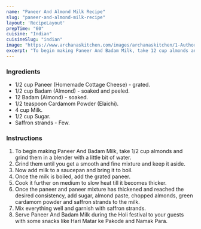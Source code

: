 ---
name: "Paneer And Almond Milk Recipe"
slug: "paneer-and-almond-milk-recipe"
layout: 'RecipeLayout'
prepTime: "60"
cuisine: "Indian"
cuisineSlug: "indian"
image: "https://www.archanaskitchen.com/images/archanaskitchen/1-Author/Aarti_Sharma/Paneer_And_Badam_Milk.jpg"
excerpt: "To begin making Paneer And Badam Milk, take 12 cup almonds and grind them in a blender with a little bit of water"
---

### Ingredients

- 1/2 cup Paneer (Homemade Cottage Cheese) - grated.
- 1/2 cup Badam (Almond) - soaked and peeled.
- 12 Badam (Almond) - soaked.
- 1/2 teaspoon Cardamom Powder (Elaichi).
- 4 cup Milk.
- 1/2 cup Sugar.
- Saffron strands - Few.

### Instructions

1. To begin making Paneer And Badam Milk, take 1/2 cup almonds and grind them in a blender with a little bit of water.
1. Grind them until you get a smooth and fine mixture and keep it aside.
1. Now add milk to a saucepan and bring it to boil.
1. Once the milk is boiled, add the grated paneer.
1. Cook it further on medium to slow heat till it becomes thicker.
1. Once the paneer and paneer mixture has thickened and reached the desired consistency, add sugar, almond paste, chopped almonds, green cardamom powder and saffron strands to the milk.
1. Mix everything well and garnish with saffron strands.
1. Serve Paneer And Badam Milk during the Holi festival to your guests with some snacks like Hari Matar ke Pakode and Namak Para.
